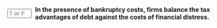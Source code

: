 ::: {.question-block}

<form onsubmit="event.preventDefault(); checkAnswerBox('module9_tf_q31','T')" style="display: flex; align-items: center; gap: 8px;">
  <input type="text" id="module9_tf_q31" name="module9_tf_q31" maxlength="1" placeholder="T or F" style="width: 55px;" data-correct-answer="T" /> 
  <label for="module9_tf_q31"><strong>In the presence of bankruptcy costs, firms balance the tax advantages of debt against the costs of financial distress.</strong></label>
</form>

<div id="feedback-module9_tf_q31" class="feedback" data-status="" style="display:none;">
TRUE. This trade-off defines the optimal capital structure: firms increase debt until the marginal tax benefit equals the marginal expected cost of financial distress.
</div>

:::
